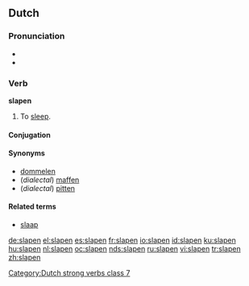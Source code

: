 ==Dutch==

===Pronunciation===
* {{IPA|[ˈslapən]|lang=nl}}
* {{hyphenation|sla|pen}}

===Verb===
'''slapen'''
# To [[sleep]].

====Conjugation====
{{nl-verb-table|slaap|slaapt|sliep|sliepen|geslapen|slape}}

[[Category:Dutch strong verbs class 7]]

====Synonyms====
* [[dommelen]]
* (''dialectal'') [[maffen]]
* (''dialectal'') [[pitten]]

====Related terms====
* [[slaap]]

[[de:slapen]]
[[el:slapen]]
[[es:slapen]]
[[fr:slapen]]
[[io:slapen]]
[[id:slapen]]
[[ku:slapen]]
[[hu:slapen]]
[[nl:slapen]]
[[oc:slapen]]
[[nds:slapen]]
[[ru:slapen]]
[[vi:slapen]]
[[tr:slapen]]
[[zh:slapen]]